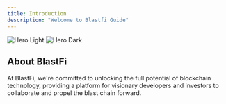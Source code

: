 ```yaml
---
title: Introduction
description: "Welcome to Blastfi Guide"
---
```


<img
  className="block dark:hidden"
  src="/images/hero-light.svg"
  alt="Hero Light"
/>
<img
  className="hidden dark:block"
  src="/images/hero-dark.svg"
  alt="Hero Dark"
/>

## About BlastFi

At BlastFi, we're committed to unlocking the full potential of blockchain technology, providing a platform for visionary developers and investors to collaborate and propel the blast chain forward.
